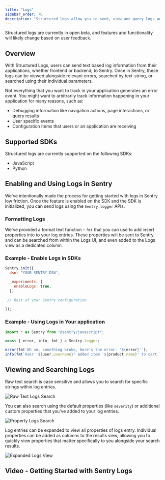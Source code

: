 ```yaml
---
title: "Logs"
sidebar_order: 70
description: "Structured logs allow you to send, view and query logs and parameters sent from your applications within Sentry."
---
```


<Alert title="Currently in Beta">

Structured logs are currently in open beta, and features and functionality will likely change based on user feedback.

</Alert>

## Overview

With Structured Logs, users can send text based log information from their applications, whether frontend or backend, to Sentry. Once in Sentry, these logs can be viewed alongside relevant errors, searched by text-string, or searched using their individual parameters. 

<Arcade src="https://demo.arcade.software/PalOCHofpcO3DqvA4Rzr?embed" />

Not everything that you want to track in your application generates an error event. You might want to arbitrarily track information happening in your application for many reasons, such as: 

- Debugging information like navigation actions, page interactions, or query results
- User specific events
- Configuration items that users or an application are receiving 

## Supported SDKs

Structured logs are currently supported on the following SDKs: 

- JavaScript
- Python

## Enabling and Using Logs in Sentry

We've intentionally made the process for getting started with logs in Sentry low friction. Once the feature is enabled on the SDK and the SDK is initialized, you can send logs using the `Sentry.logger` APIs.

### Formatting Logs 

We've provided a format text function - `fmt` that you can use to add insert properties into to your log entries. These properties will be sent to Sentry, and can be searched from within the Logs UI, and even added to the Logs view as a dedicated column. 

### Example - Enable Logs in SDKs

```javascript 
Sentry.init({
  dsn: "YOUR SENTRY DSN",

  _experiments: {
    enableLogs: true,
  },
  
 // Rest of your Sentry configuration
 
});
```

### Example - Using Logs in Your application

```javascript 
import * as Sentry from "@sentry/javascript";

const { error, info, fmt } = Sentry.logger;

error(fmt`Uh on, something broke, here's the error: '${error}'`);
info(fmt`User '${user.username}' added item '${product.name}' to cart.`);
```

## Viewing and Searching Logs 

Raw text search is case sensitive and allows you to search for specific strings within log entries.

![Raw Text Logs Search](./img/LogSearchRawText.png)

You can also search using the default properties (like `severity`) or additional custom properties that you've added to your log entries. 

![Property Logs Search](./img/LogSearchTags.png)

Log entries can be expanded to view all properties of logs entry. Individual properties can be added as columns to the results view, allowing you to quickly view properties that matter specifically to you alongside your search results.

![Expanded Logs View](./img/LogsExpanded.png)

## Video - Getting Started with Sentry Logs

<VimeoEmbed id="1081149414?h=4094d6e14f" />
